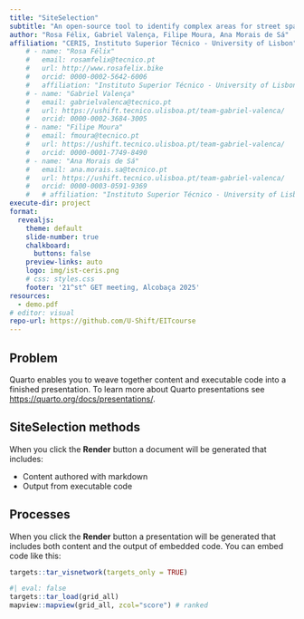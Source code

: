 ```yaml
---
title: "SiteSelection"
subtitle: "An open-source tool to identify complex areas for street space reallocation"
author: "Rosa Félix, Gabriel Valença, Filipe Moura, Ana Morais de Sá"
affiliation: "CERIS, Instituto Superior Técnico - University of Lisbon"
    # - name: "Rosa Félix"
    #   email: rosamfelix@tecnico.pt
    #   url: http://www.rosafelix.bike
    #   orcid: 0000-0002-5642-6006
    #   affiliation: "Instituto Superior Técnico - University of Lisbon"
    # - name: "Gabriel Valença"
    #   email: gabrielvalenca@tecnico.pt
    #   url: https://ushift.tecnico.ulisboa.pt/team-gabriel-valenca/
    #   orcid: 0000-0002-3684-3005
    # - name: "Filipe Moura"
    #   email: fmoura@tecnico.pt
    #   url: https://ushift.tecnico.ulisboa.pt/team-gabriel-valenca/
    #   orcid: 0000-0001-7749-8490
    # - name: "Ana Morais de Sá"
    #   email: ana.morais.sa@tecnico.pt
    #   url: https://ushift.tecnico.ulisboa.pt/team-gabriel-valenca/
    #   orcid: 0000-0003-0591-9369
    #   # affiliation: "Instituto Superior Técnico - University of Lisbon"
execute-dir: project
format:
  revealjs: 
    theme: default
    slide-number: true
    chalkboard: 
      buttons: false
    preview-links: auto
    logo: img/ist-ceris.png
    # css: styles.css
    footer: '21^st^ GET meeting, Alcobaça 2025'
resources:
  - demo.pdf
# editor: visual
repo-url: https://github.com/U-Shift/EITcourse
---
```


## Problem {background-color="cyan"}

Quarto enables you to weave together content and executable code into a finished presentation.
To learn more about Quarto presentations see <https://quarto.org/docs/presentations/>.

## SiteSelection methods

When you click the **Render** button a document will be generated that includes:

-   Content authored with markdown
-   Output from executable code

## Processes

When you click the **Render** button a presentation will be generated that includes both content and the output of embedded code.
You can embed code like this:

```r

targets::tar_visnetwork(targets_only = TRUE)
```

```r
#| eval: false
targets::tar_load(grid_all)
mapview::mapview(grid_all, zcol="score") # ranked
```

